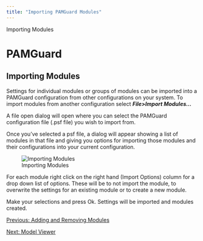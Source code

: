 ```yaml
---
title: "Importing PAMGuard Modules"
---
```

 Importing Modules  

PAMGuard
========

Importing Modules
-----------------

  

Settings for individual modules or groups of modules can be imported into a PAMGuard configuration from other configurations on your system. To import modules from another configuration select **_File>Import Modules..._**

A file open dialog will open where you can select the PAMGuard configuration file (.psf file) you wish to import from.

Once you've selected a psf file, a dialog will appear showing a list of modules in that file and giving you options for importing those modules and their configurations into your current configuration.

![Importing Modules](images/SettingsImport.png)

For each module right click on the right hand (Import Options) column for a drop down list of options. These will be to not import the module, to overwrite the settings for an existing module or to create a new module.

Make your selections and press Ok. Settings will be imported and modules created.

  
  

[Previous: Adding and Removing Modules](addingRemovingPlugins.html)

[Next: Model Viewer](modelViewer.html)
